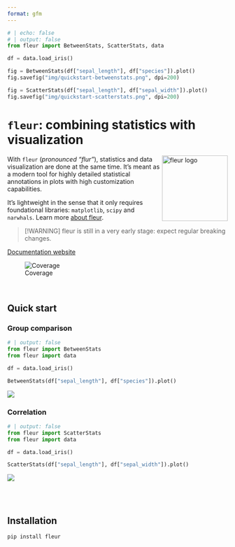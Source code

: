 ```yaml
---
format: gfm
---
```


<!-- Automatically generated, uses README.qmd to modify README.md -->

```python
# | echo: false
# | output: false
from fleur import BetweenStats, ScatterStats, data

df = data.load_iris()

fig = BetweenStats(df["sepal_length"], df["species"]).plot()
fig.savefig("img/quickstart-betweenstats.png", dpi=200)

fig = ScatterStats(df["sepal_length"], df["sepal_width"]).plot()
fig.savefig("img/quickstart-scatterstats.png", dpi=200)
```


# `fleur`: combining statistics with visualization

<img src="https://github.com/JosephBARBIERDARNAL/static/blob/main/python-libs/fleur/image.png?raw=true" alt="fleur logo" align="right" width="150px"/>

With `fleur` (_pronounced "flur"_), statistics and data visualization are done at the same time. It's meant as a modern tool for highly detailed statistical annotations in plots with high customization capabilities.

It's lightweight in the sense that it only requires foundational libraries: `matplotlib`, `scipy` and `narwhals`. Learn more [about fleur](./about.md).

> [!WARNING]
> fleur is still in a very early stage: expect regular breaking changes.

[Documentation website](https://y-sunflower.github.io/fleur/)

![Coverage](coverage-badge.svg)

<br>

## Quick start

### Group comparison

```python
# | output: false
from fleur import BetweenStats
from fleur import data

df = data.load_iris()

BetweenStats(df["sepal_length"], df["species"]).plot()
```

![](docs/img/quickstart-betweenstats.png)

### Correlation

```python
# | output: false
from fleur import ScatterStats
from fleur import data

df = data.load_iris()

ScatterStats(df["sepal_length"], df["sepal_width"]).plot()
```

![](docs/img/quickstart-scatterstats.png)

<br><br>

## Installation

```bash
pip install fleur
```

<br><br>
